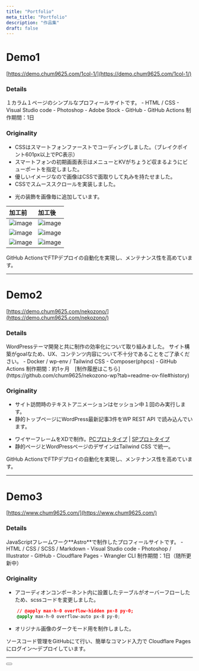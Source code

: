 ```yaml
---
title: "Portfolio"
meta_title: "Portfolio"
description: "作品集"
draft: false
---
```


[](#demo1)
# Demo1

[https://demo.chum9625.com/1col-1/](https://demo.chum9625.com/1col-1/)

### Details

<Tabs client:load>

<Tab name="概要">
１カラム１ページのシンプルなプロフィールサイトです。
</Tab>

<Tab name="技術">
- HTML / CSS
- Visual Studio code
- Photoshop
- Adobe Stock
- GitHub
- GitHub Actions
</Tab>

<Tab name="期間">
制作期間：1日
</Tab>
</Tabs>

###  Originality

<Accordion client:load title="コーディングのポイント">

- CSSはスマートフォンファーストでコーディングしました。（ブレイクポイント601px以上でPC表示）
- スマートフォンの初期画面表示はメニューとKVがちょうど収まるようにビューポートを指定しました。
- 優しいイメージなので画像はCSSで面取りして丸みを持たせました。
- CSSでスムーススクロールを実装しました。

</Accordion>

<Accordion client:load title="デザインのポイント">

- 光の装飾を画像毎に追加しています。


| 加工前 | 加工後 |
| :------ | :------ |
| ![image](/images/demo1-gardening1-org.jpg) | ![image](/images/demo1-gardening1.jpg) |
| ![image](/images/demo1-gardening2-org.jpg) | ![image](/images/demo1-gardening2.jpg) |
| ![image](/images/demo1-gardening3-org.jpg) | ![image](/images/demo1-gardening3.jpg) |

</Accordion>

<Notice type="note">GitHub ActionsでFTPデプロイの自動化を実現し、メンテナンス性を高めています。</Notice>

---

#  Demo2

[https://demo.chum9625.com/nekozono/](https://demo.chum9625.com/nekozono/)

### Details

<Tabs client:load>

<Tab name="概要">
WordPressテーマ開発と共に制作の効率化について取り組みました。  
サイト構築がgoalなため、UX、コンテンツ内容について不十分であることをご了承ください。
</Tab>

<Tab name="技術">
- Docker / wp-env / Tailwind CSS
- Composer(phpcs)
- GitHub Actions
</Tab>

<Tab name="期間">
制作期間：約1ヶ月　[制作履歴はこちら](https://github.com/chum9625/nekozono-wp?tab=readme-ov-file#history)
</Tab>
</Tabs>

###  Originality

<Accordion client:load title="コーディングのポイント">

- サイト訪問時のテキストアニメーションはセッション中１回のみ実行します。
- 静的トップページにWordPress最新記事3件をWP REST API で読み込んでいます。

</Accordion>

<Accordion client:load title="デザインのポイント">

- ワイヤーフレームをXDで制作。[PCプロトタイプ](https://xd.adobe.com/view/193944f9-4114-4ae5-bb9f-5cd4284df7d6-4c6a/?fullscreen) | [SPプロトタイプ](https://xd.adobe.com/view/e0d61eca-fe49-4461-8113-8ac5e36b7315-b585/?fullscreen)
- 静的ページとWordPressページのデザインはTailwind CSS で統一。

</Accordion>

<Notice type="note">GitHub ActionsでFTPデプロイの自動化を実現し、メンテナンス性を高めています。</Notice>

---

[](#demo3index)
#  Demo3

[https://www.chum9625.com/](https://www.chum9625.com/)

### Details

<Tabs client:load>

<Tab name="概要">
JavaScriptフレームワーク**Astro**で制作したプロフィールサイトです。
</Tab>

<Tab name="技術">
- HTML / CSS / SCSS / Markdown
- Visual Studio code
- Photoshop / Illustrator
- GitHub
- Cloudflare Pages
- Wrangler CLI
</Tab>

<Tab name="期間">
制作期間：1日（随所更新中）
</Tab>
</Tabs>

###  Originality

<Accordion client:load title="コーディングのポイント">

- アコーディオンコンポーネント内に設置したテーブルがオーバーフローしたため、scssコードを変更しました。

``` css
    // @apply max-h-0 overflow-hidden px-8 py-0;
    @apply max-h-0 overflow-auto px-8 py-0;
```

</Accordion>

<Accordion client:load title="デザインのポイント">

- オリジナル画像のダークモード用を制作しました。

</Accordion>

<Notice type="note">ソースコード管理をGitHubにて行い、簡単なコマンド入力で Cloudflare Pages にログイン〜デプロイしています。</Notice>

---
<Button label="Back To Home" link="/" style="solid" />


[def]: #demo3
